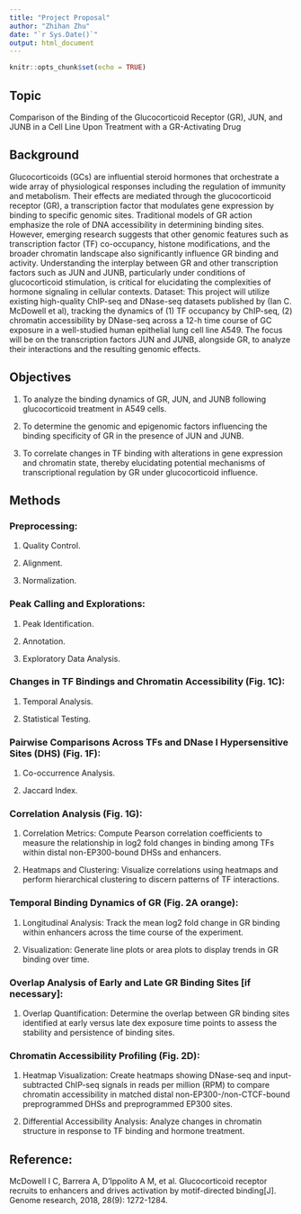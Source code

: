 ```yaml
---
title: "Project Proposal"
author: "Zhihan Zhu"
date: "`r Sys.Date()`"
output: html_document
---
```


```r
knitr::opts_chunk$set(echo = TRUE)
```

## Topic

Comparison of the Binding of the Glucocorticoid Receptor (GR), JUN, and JUNB in a Cell Line Upon Treatment with a GR-Activating Drug

## Background

Glucocorticoids (GCs) are influential steroid hormones that orchestrate a wide array of physiological responses including the regulation of immunity and metabolism. Their effects are mediated through the glucocorticoid receptor (GR), a transcription factor that modulates gene expression by binding to specific genomic sites. Traditional models of GR action emphasize the role of DNA accessibility in determining binding sites. However, emerging research suggests that other genomic features such as transcription factor (TF) co-occupancy, histone modifications, and the broader chromatin landscape also significantly influence GR binding and activity. Understanding the interplay between GR and other transcription factors such as JUN and JUNB, particularly under conditions of glucocorticoid stimulation, is critical for elucidating the complexities of hormone signaling in cellular contexts.
Dataset: This project will utilize existing high-quality ChIP-seq and DNase-seq datasets published by  (Ian C. McDowell et al), tracking the dynamics of  (1) TF occupancy by ChIP-seq, (2) chromatin accessibility by DNase-seq across a 12-h time course of GC exposure in a well-studied human epithelial lung cell line A549. The focus will be on the transcription factors JUN and JUNB, alongside GR, to analyze their interactions and the resulting genomic effects.

## Objectives

(1) To analyze the binding dynamics of GR, JUN, and JUNB following glucocorticoid treatment in A549 cells.

(2) To determine the genomic and epigenomic factors influencing the binding specificity of GR in the presence of JUN and JUNB.

(3) To correlate changes in TF binding with alterations in gene expression and chromatin state, thereby elucidating potential mechanisms of transcriptional regulation by GR under glucocorticoid influence.

## Methods

### Preprocessing:

(1) Quality Control.

(2) Alignment.

(3) Normalization.

### Peak Calling and Explorations:

(1) Peak Identification.

(2) Annotation.

(3) Exploratory Data Analysis.

### Changes in TF Bindings and Chromatin Accessibility (Fig. 1C):

(1) Temporal Analysis.

(2) Statistical Testing.

### Pairwise Comparisons Across TFs and DNase I Hypersensitive Sites (DHS) (Fig. 1F):

(1) Co-occurrence Analysis.

(2) Jaccard Index.

### Correlation Analysis (Fig. 1G):

(1) Correlation Metrics: Compute Pearson correlation coefficients to measure the relationship in log2 fold changes in binding among TFs within distal non-EP300-bound DHSs and enhancers.

(2) Heatmaps and Clustering: Visualize correlations using heatmaps and perform hierarchical clustering to discern patterns of TF interactions.

### Temporal Binding Dynamics of GR (Fig. 2A orange):

(1) Longitudinal Analysis: Track the mean log2 fold change in GR binding within enhancers across the time course of the experiment.

(2) Visualization: Generate line plots or area plots to display trends in GR binding over time.

### Overlap Analysis of Early and Late GR Binding Sites [if necessary]:

(1) Overlap Quantification: Determine the overlap between GR binding sites identified at early versus late dex exposure time points to assess the stability and persistence of binding sites.

### Chromatin Accessibility Profiling (Fig. 2D):

(1) Heatmap Visualization: Create heatmaps showing DNase-seq and input-subtracted ChIP-seq signals in reads per million (RPM) to compare chromatin accessibility in matched distal non-EP300-/non-CTCF-bound preprogrammed DHSs and preprogrammed EP300 sites.

(2) Differential Accessibility Analysis: Analyze changes in chromatin structure in response to TF binding and hormone treatment.

## Reference:

McDowell I C, Barrera A, D'Ippolito A M, et al. Glucocorticoid receptor recruits to enhancers and drives activation by motif-directed binding[J]. Genome research, 2018, 28(9): 1272-1284.
